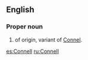 ==English==

===Proper noun===
{{en-proper noun}}

# {{surname|from=Irish|dot=}} of {{etyl|ga}} origin, variant of [[Connel]].

[[es:Connell]]
[[ru:Connell]]